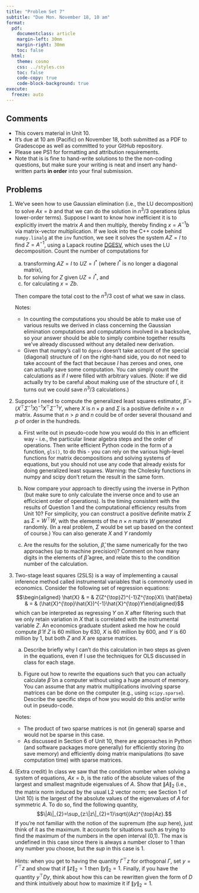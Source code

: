```yaml
---
title: "Problem Set 7"
subtitle: "Due Mon. November 18, 10 am"
format:
  pdf:
    documentclass: article
    margin-left: 30mm
    margin-right: 30mm
    toc: false
  html:
    theme: cosmo
    css: ../styles.css
    toc: false
    code-copy: true
    code-block-background: true
execute:
  freeze: auto
---
```



## Comments

- This covers material in Unit 10.
- It's due at 10 am (Pacific) on November 18, both submitted as a PDF to Gradescope as well as committed to your GitHub repository.
- Please see PS1 for formatting and attribution requirements.
- Note that is is fine to hand-write solutions to the the non-coding questions, but make sure your writing is neat and insert any hand-written parts **in order** into your final submission. 

## Problems


1. We've seen how to use Gaussian elimination (i.e., the LU
    decomposition) to solve $Ax=b$ and that we can do the solution in
    $n^{3}/3$ operations (plus lower-order terms). Suppose I want to
    know how inefficient it is to explicitly invert the matrix $A$ and
    then multiply, thereby finding $x=A^{-1}b$ via matrix-vector
    multiplication. If we look into the C++ code behind `numpy.linalg` at the `inv` function, we see it
    solves the system $AZ=I$ to find $Z=A^{-1}$, using a Lapack routine [DGESV](http://www.netlib.org/lapack/explore-html/d7/d3b/group__double_g_esolve_ga5ee879032a8365897c3ba91e3dc8d512.html), which uses the LU decomposition.
    Count the number of computations for

    a.  transforming $AZ=I$ to $UZ=I^{*}$ (where $I^{*}$ is no longer a
        diagonal matrix),
    b.  for solving for $Z$ given $UZ=I^{*}$, and
    c.  for calculating $x=Zb$.

    Then compare the total cost to the $n^{3}/3$ cost of what we saw in
    class.

    Notes:
    - In counting the computations you should be able to make use
    of various results we derived in class concerning the Gaussian
    elimination computations and computations involved in a backsolve,
    so your answer should be able to simply combine together results
    we've already discussed without any detailed new derivation.
    - Given that numpy's call to `dgesv` doesn't take account of
    the special (diagonal) structure of $I$ on the right-hand side, you do not need
    to take account of the fact that because $I$ has zeroes and ones,
    one can actually save some computation. You can simply count the
    calculations as if $I$ were filled with arbitrary values. (Note: if
    we did actually try to be careful about making use of the structure
    of $I$, it turns out we could save $n^{3}/3$ calculations.)

1. Suppose I need to compute the generalized least squares estimator,
    $\hat{\beta}=(X^{\top}\Sigma^{-1}X)^{-1}X^{\top}\Sigma^{-1}Y$, where
    $X$ is $n\times p$ and $\Sigma$ is a positive definite $n\times n$ matrix. Assume that $n>p$ and 
    $n$ could be of order several thousand and $p$ of order in the
    hundreds.

   a. First write out in pseudo-code how you would do this in an
efficient way - i.e., the particular linear algebra steps and the
    order of operations. Then write efficient Python code in the form of a
    function, `gls()`, to do this - you can rely on the various
    high-level functions for matrix decompositions and solving systems
    of equations, but you should not use any code that already exists
    for doing generalized least squares. Warning: the Cholesky functions
    in numpy and scipy don't return the result in the same form.

   b. Now compare your approach to directly using the inverse in Python (but make sure to only calculate the inverse once and to use an efficicient order of operations). Is the timing consistent with the results of Question 1 and the computational efficiency results from Unit 10? For simplicity, you can construct a positive definite matrix $\Sigma$ as $\Sigma=W^{\top}W$, with the elements of the $n\times n$ matrix $W$ generated randomly. (In a real problem, $\Sigma$ would be set up based on the context of course.) You can also generate $X$ and $Y$ randomly

   c. Are the results for the solution, $\hat{\beta}$, the same numerically for the two approaches (up to machine precision)? Comment on how many digits in the elements of $\hat{\beta}$ agree, and relate this to the condition number of the calculation. 

3. Two-stage least squares (2SLS) is a way of implementing a causal
    inference method called instrumental variables that is commonly used
    in economics. Consider the following set of regression equations:
    $$\begin{aligned}
    \hat{X} & = & Z(Z^{\top}Z)^{-1}Z^{\top}X\\
    \hat{\beta} & = & (\hat{X}^{\top}\hat{X})^{-1}\hat{X}^{\top}Y\end{aligned}$$
    which can be interpreted as regressing $Y$ on $X$ after filtering
    such that we only retain variation in $X$ that is correlated with
    the instrumental variable $Z$. An economics graduate student asked me
    how he could compute $\hat{\beta}$ if $Z$ is 60 million by 630, $X$
    is 60 million by 600, and $Y$ is $60$ million by 1, but both $Z$ and
    $X$ are sparse matrices.

    a.  Describe briefly why I can't do this calculation in two steps as
        given in the equations, even if I use the techniques for OLS
        discussed in class for each stage.

    b.  Figure out how to rewrite the equations such that you can
        actually calculate $\hat{\beta}$ on a computer without using a huge
        amount of memory. You can assume that any matrix multiplications
        involving sparse matrices can be done on the computer (e.g.,
        using `scipy.sparse`).  Describe the specific steps of
        how you would do this and/or write out in pseudo-code.

    Notes:
    - The product of two sparse matrices is not (in general)
    sparse and would not be sparse in this case.
    - As discussed in
    Section 6 of Unit 10, there are approaches in Python (and software packages
    more generally) for efficiently storing (to save memory) and
    efficiently doing matrix manipulations (to save computation time)
    with sparse matrices.

4. (Extra credit) In class we saw that the condition number when
    solving a system of equations, $Ax=b$, is the ratio of the absolute
    values of the largest and smallest magnitude eigenvalues of $A$.
    Show that $\|A\|_{2}$ (i.e., the matrix norm induced by the usual L2
    vector norm; see Section 1 of Unit 10) is the largest of the
    absolute values of the eigenvalues of $A$ for symmetric $A$. To do
    so, find the following quantity,
    $$\|A\|_{2}=\sup_{z:\|z\|_{2}=1}\sqrt{(Az)^{\top}Az}.$$ If you're
    not familiar with the notion of the supremum (the *sup* here), just
    think of it as the maximum. It accounts for situations such as
    trying to find the maximum of the numbers in the open interval
    (0,1). The max is undefined in this case since there is always a
    number closer to 1 than any number you choose, but the *sup* in this
    case is 1.

    Hints: when you get to having the quantity $\Gamma^{\top}z$ for
    orthogonal $\Gamma$, set $y=\Gamma^{\top}z$ and show that if
    $\|z\|_{2}=1$ then $\|y\|_{2}=1$. Finally, if you have the quantity
    $y^{\top}Dy$, think about how this can be rewritten given the form
    of $D$ and think intuitively about how to maximize it if
    $\|y\|_{2}=1$.
